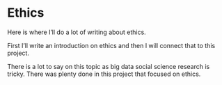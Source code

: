 # Ethics {#ethics}

Here is where I'll do a lot of writing about ethics.

First I'll write an introduction on ethics and then I will connect that to this project. 

There is a lot to say on this topic as big data social science research is tricky. There was plenty done in this project that focused on ethics.

